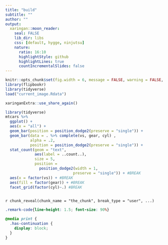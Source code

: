 ```yaml
---
title: "build"
subtitle: ""
author: ""
output:
  xaringan::moon_reader:
    seal: FALSE
    lib_dir: libs
    css: [default, hygge, ninjutsu]
    nature:
      ratio: 16:10
      highlightStyle: github
      highlightLines: true
      countIncrementalSlides: false
---
```




```r
knitr::opts_chunk$set(fig.width = 6, message = FALSE, warning = FALSE, comment = "", cache = F)
library(flipbookr)
library(tidyverse)
load("current_image.Rdata")
```


```r
xaringanExtra::use_share_again()
```


```r
library(tidyverse)
mtcars %>% 
  ggplot() +
  aes(x = "all") +
  geom_bar(position = position_dodge2(preserve = "single")) +
  geom_bar(data = . %>% complete(vs, gear, cyl) , 
           alpha = .2,
           position = position_dodge2(preserve = "single")) +
  stat_count(geom = "text",
             aes(label = ..count..),
             size = 5,
             position = 
               position_dodge2(width = 1,
                              preserve = "single")) + #BREAK
  aes(x = factor(vs)) + #BREAK
  aes(fill = factor(gear)) + #BREAK
  facet_grid(factor(cyl)~.) #BREAK
  
```

`r chunk_reveal(chunk_name = "the_chunk", break_type = "user", ...)`



```css
.remark-code{line-height: 1.5; font-size: 90%}

@media print {
  .has-continuation {
    display: block;
  }
}
```

